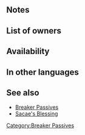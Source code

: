 {{Passive
|type=B
|exclusive=0
|1name=Lancebreaker 1
|1tagid=SID_槍殺し1
|1promotionRarity=4
|1promotionTier=1
|1required=-
|1effect=If unit's HP ≥ 90% in combat against a lance foe, unit makes a guaranteed follow-up attack and foe cannot make a follow-up attack.
|1cost=50
|2name=Lancebreaker 2
|2tagid=SID_槍殺し2
|2promotionRarity=5
|2promotionTier=1
|2effect=If unit's HP ≥ 70% in combat against a lance foe, unit makes a guaranteed follow-up attack and foe cannot make a follow-up attack.
|2cost=100
|3name=Lancebreaker 3
|3tagid=SID_槍殺し3
|3effect=If unit's HP ≥ 50% in combat against a lance foe, unit makes a guaranteed follow-up attack and foe cannot make a follow-up attack.
|3cost=200
|canUseWeapon={{WeaponList|exclude=Red}}
|canUseMove={{MoveList|all}}
|properties=random_all
}}
==Notes==
{{Guaranteed follow-up interaction}}
{{Prevent follow-up}}
==List of owners==
{{Skill Hero List}}
==Availability==
{{PassiveFocusList}}
{{PassiveDistributionList}}
{{PassiveCombatManualList}}
==In other languages==
{{OtherLanguages
|japanese=槍殺し
|german=Lanzenbrecher
|spanishEU=Quiebralanzas
|spanishLA=Quiebralanzas
|french=Anti-lance
|italian=Spezzalancia
|chineseTW=破槍者
|portuguese=Antilança
}}
==See also==
* [[Breaker Passives]]
* [[Sacae's Blessing]]
{{Passives Navbox|B}}
[[Category:Breaker Passives]]